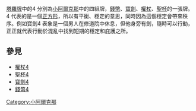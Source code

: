 {{unreferenced|time=2019-03-30T11:36:41+00:00}}
[[塔羅牌|塔羅牌]]中的4 分別為[[小阿爾克那|小阿爾克那]]中的四組牌，[[錢幣_(塔羅牌)|錢幣]]、[[寶劍|寶劍]]、[[權杖|權杖]]、[[聖杯|聖杯]]的一張牌。4 代表的是一個[[正方形|正方形]]，所以有平衡、穩定的意思，同時因為這個穩定會帶來秩序。例如寶劍4 表象是一個男人在修道院中休息，但他身旁有劍，隨時可以行動，正正就代表行動於混亂中找到短期的穩定和庇護之所。

== 參見 ==
* [[權杖4|權杖4]]
* [[聖杯4|聖杯4]]
* [[寶劍4|寶劍4]]
* [[錢幣4|錢幣4]]

[[Category:小阿爾克那|Category:小阿爾克那]]
{{塔罗牌}}
{{占星学小作品}}